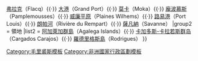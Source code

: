 {{Navbox
|name  = 毛里求斯行政区划
|title = [[毛里求斯行政区划|毛里求斯分區及領地]]
|image = [[File:Flag of Mauritius.svg|50px|毛里求斯國旗]]
|group1 = 分區
|list1 = [[黑河區|黑河]]（Black River）{{·}} [[弗拉克區|弗拉克]]（Flacq）{{·}} [[大港區 (毛里求斯)|大港]]（Grand Port）{{·}} [[莫卡區|莫卡]]（Moka）{{·}} [[龐波慕斯區|龐波慕斯]]（Pamplemousses）{{·}} [[威廉平原區|威廉平原]]（Plaines Wilhems）{{·}} [[路易港區|路易港]]（Port Louis）{{·}} [[朗帕河區|朗帕河]]（Rivière du Rempart）{{·}} [[薩凡納區|薩凡納]]（Savanne）
|group2 = 領地
|list2 = [[阿加萊加群島]]（Agalega Islands）{{·}} [[卡加多斯-卡拉若斯群岛]]（Cargados Carajos）{{·}} [[羅德里格斯島]]（Rodrigues）
}}
<noinclude>
[[Category:毛里裘斯模板]]
[[Category:非洲國家行政區劃模板]]
</noinclude>